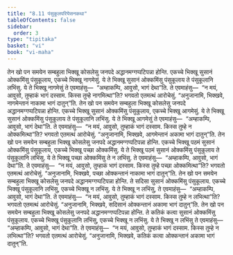 ```yaml
---
title: "8.11 पंसुकूलपरियेसनकथा"
tableOfContents: false
sidebar:
  order: 3
type: "tipitaka"
basket: "vi"
book: "vi-maha"
---
```



<DynamicBreadcrumb />

<Division number="341" book="vi-maha">

<Paragraph number="1597" book="vi-maha">
तेन खो पन समयेन सम्बहुला भिक्खू कोसलेसु जनपदे अद्धानमग्गप्पटिपन्ना होन्ति. एकच्चे भिक्खू सुसानं ओक्कमिंसु पंसुकूलाय, एकच्चे भिक्खू नागमेसुं. ये ते भिक्खू सुसानं ओक्कमिंसु पंसुकूलाय ते पंसुकूलानि लभिंसु. ये ते भिक्खू नागमेसुं ते एवमाहंसु—  “अम्हाकम्पि, आवुसो, भागं देथा”ति. ते एवमाहंसु—  “न मयं, आवुसो, तुम्हाकं भागं दस्साम. किस्स तुम्हे नागमित्था”ति? भगवतो एतमत्थं आरोचेसुं. “अनुजानामि, भिक्खवे, नागमेन्तानं नाकामा भागं दातुन्”ति.
</Paragraph>

<Paragraph number="1598" book="vi-maha">
तेन खो पन समयेन सम्बहुला भिक्खू कोसलेसु जनपदे अद्धानमग्गप्पटिपन्ना होन्ति. एकच्चे भिक्खू सुसानं ओक्कमिंसु पंसुकूलाय, एकच्चे भिक्खू आगमेसुं. ये ते भिक्खू सुसानं ओक्कमिंसु पंसुकूलाय ते पंसुकूलानि लभिंसु. ये ते भिक्खू आगमेसुं ते एवमाहंसु—  “अम्हाकम्पि, आवुसो, भागं देथा”ति. ते एवमाहंसु—  “न मयं, आवुसो, तुम्हाकं भागं दस्साम. किस्स तुम्हे न ओक्कमित्था”ति? भगवतो एतमत्थं आरोचेसुं. “अनुजानामि, भिक्खवे, आगमेन्तानं अकामा भागं दातुन्”ति.
</Paragraph>

<Paragraph number="1599" book="vi-maha">
तेन खो पन समयेन सम्बहुला भिक्खू कोसलेसु जनपदे अद्धानमग्गप्पटिपन्ना होन्ति. एकच्चे भिक्खू पठमं सुसानं ओक्कमिंसु पंसुकूलाय, एकच्चे भिक्खू पच्छा ओक्कमिंसु. ये ते भिक्खू पठमं सुसानं ओक्कमिंसु पंसुकूलाय ते पंसुकूलानि लभिंसु. ये ते भिक्खू पच्छा ओक्कमिंसु ते न लभिंसु. ते एवमाहंसु—  “अम्हाकम्पि, आवुसो, भागं देथा”ति. ते एवमाहंसु—  “न मयं, आवुसो, तुम्हाकं भागं दस्साम. किस्स तुम्हे पच्छा ओक्कमित्था”ति? भगवतो एतमत्थं आरोचेसुं. “अनुजानामि, भिक्खवे, पच्छा ओक्कन्तानं नाकामा भागं दातुन्”ति.
</Paragraph>

<Paragraph number="1600" book="vi-maha">
तेन खो पन समयेन सम्बहुला भिक्खू कोसलेसु जनपदे अद्धानमग्गप्पटिपन्ना होन्ति. ते सदिसा सुसानं ओक्कमिंसु पंसुकूलाय. एकच्चे भिक्खू पंसुकूलानि लभिंसु, एकच्चे भिक्खू न लभिंसु. ये ते भिक्खू न लभिंसु, ते एवमाहंसु—  “अम्हाकम्पि, आवुसो, भागं देथा”ति. ते एवमाहंसु—  “न मयं, आवुसो, तुम्हाकं भागं दस्साम. किस्स तुम्हे न लभित्था”ति? भगवतो एतमत्थं आरोचेसुं. “अनुजानामि, भिक्खवे, सदिसानं ओक्कन्तानं अकामा भागं दातुन्”ति.
</Paragraph>

<Paragraph number="1601" book="vi-maha">
तेन खो पन समयेन सम्बहुला भिक्खू कोसलेसु जनपदे अद्धानमग्गप्पटिपन्ना होन्ति. ते कतिकं कत्वा सुसानं ओक्कमिंसु पंसुकूलाय. एकच्चे भिक्खू पंसुकूलानि लभिंसु, एकच्चे भिक्खू न लभिंसु. ये ते भिक्खू न लभिंसु ते एवमाहंसु—  “अम्हाकम्पि, आवुसो, भागं देथा”ति. ते एवमाहंसु—  “न मयं, आवुसो, तुम्हाकं भागं दस्साम. किस्स तुम्हे न लभित्था”ति? भगवतो एतमत्थं आरोचेसुं. “अनुजानामि, भिक्खवे, कतिकं कत्वा ओक्कन्तानं अकामा भागं दातुन्”ति.
</Paragraph>
</Division>